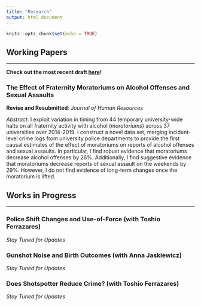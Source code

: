 ```yaml
---
title: "Research"
output: html_document
---
```


```r
knitr::opts_chunk$set(echo = TRUE)
```

## Working Papers
***
**Check out the most recent draft [here](https://github.com/michaeltopper1/Fraternities/blob/master/paper_iterations/working_paper_november_2022/main.pdf)!**

### The Effect of Fraternity Moratoriums on Alcohol Offenses and Sexual Assaults

**Revise and Resubmitted**: *Journal of Human Resources*

*Abstract*: 
I exploit variation in timing from 44 temporary university-wide halts on all fraternity activity with alcohol (*moratoriums*) across 37 universities over 2014-2019. I construct a novel data set, merging incident-level crime logs from university police departments to provide the first causal estimates of the effect of moratoriums on reports of alcohol offenses and sexual assaults. In particular, I find robust evidence that moratoriums decrease alcohol offenses by 26%. Additionally, I find suggestive evidence that moratoriums decrease reports of sexual assault on the weekends by 29%. However, I do not find evidence of long-term changes once the moratorium is lifted.

## Works in Progress
***
### Police Shift Changes and Use-of-Force (with Toshio Ferrazares)

*Stay Tuned for Updates*

### Gunshot Noise and Birth Outcomes (with Anna Jaskiewicz)

*Stay Tuned for Updates*

### Does Shotspotter Reduce Crime? (with Toshio Ferrazares)

*Stay Tuned for Updates*
